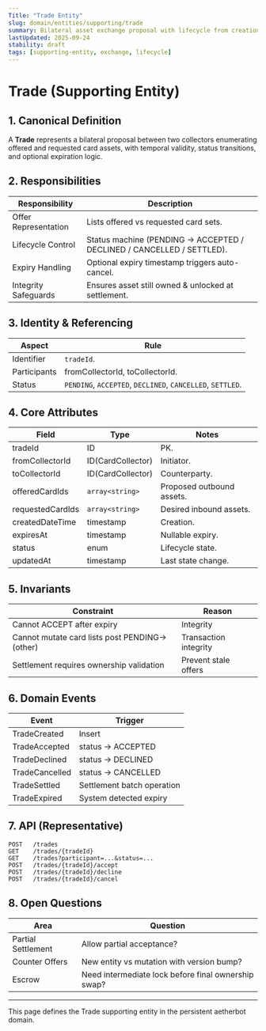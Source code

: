 ```yaml
---
Title: "Trade Entity"
slug: domain/entities/supporting/trade
summary: Bilateral asset exchange proposal with lifecycle from creation through acceptance or termination.
lastUpdated: 2025-09-24
stability: draft
tags: [supporting-entity, exchange, lifecycle]
---
```


# Trade (Supporting Entity)

## 1. Canonical Definition

A **Trade** represents a bilateral proposal between two collectors enumerating offered and requested card assets, with temporal validity, status transitions, and optional expiration logic.

## 2. Responsibilities

| Responsibility       | Description                                                            |
| -------------------- | ---------------------------------------------------------------------- |
| Offer Representation | Lists offered vs requested card sets.                                  |
| Lifecycle Control    | Status machine (PENDING -> ACCEPTED / DECLINED / CANCELLED / SETTLED). |
| Expiry Handling      | Optional expiry timestamp triggers auto-cancel.                        |
| Integrity Safeguards | Ensures asset still owned & unlocked at settlement.                    |

## 3. Identity & Referencing

| Aspect       | Rule                                                       |
| ------------ | ---------------------------------------------------------- |
| Identifier   | `tradeId`.                                                 |
| Participants | fromCollectorId, toCollectorId.                            |
| Status       | `PENDING`, `ACCEPTED`, `DECLINED`, `CANCELLED`, `SETTLED`. |

## 4. Core Attributes

| Field            | Type              | Notes                     |
| ---------------- | ----------------- | ------------------------- |
| tradeId          | ID                | PK.                       |
| fromCollectorId  | ID(CardCollector) | Initiator.                |
| toCollectorId    | ID(CardCollector) | Counterparty.             |
| offeredCardIds   | `array<string>`   | Proposed outbound assets. |
| requestedCardIds | `array<string>`   | Desired inbound assets.   |
| createdDateTime  | timestamp         | Creation.                 |
| expiresAt        | timestamp         | Nullable expiry.          |
| status           | enum              | Lifecycle state.          |
| updatedAt        | timestamp         | Last state change.        |

## 5. Invariants

| Constraint                                     | Reason                |
| ---------------------------------------------- | --------------------- |
| Cannot ACCEPT after expiry                     | Integrity             |
| Cannot mutate card lists post PENDING->(other) | Transaction integrity |
| Settlement requires ownership validation       | Prevent stale offers  |

## 6. Domain Events

| Event          | Trigger                    |
| -------------- | -------------------------- |
| TradeCreated   | Insert                     |
| TradeAccepted  | status -> ACCEPTED         |
| TradeDeclined  | status -> DECLINED         |
| TradeCancelled | status -> CANCELLED        |
| TradeSettled   | Settlement batch operation |
| TradeExpired   | System detected expiry     |

## 7. API (Representative)

```
POST   /trades
GET    /trades/{tradeId}
GET    /trades?participant=...&status=...
POST   /trades/{tradeId}/accept
POST   /trades/{tradeId}/decline
POST   /trades/{tradeId}/cancel
```

## 8. Open Questions

| Area               | Question                                            |
| ------------------ | --------------------------------------------------- |
| Partial Settlement | Allow partial acceptance?                           |
| Counter Offers     | New entity vs mutation with version bump?           |
| Escrow             | Need intermediate lock before final ownership swap? |

---

This page defines the Trade supporting entity in the persistent aetherbot domain.
